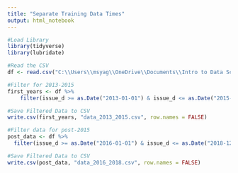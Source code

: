 ---
title: "Separate Training Data Times"
output: html_notebook
---

```{r, echo=TRUE}
#Load Library
library(tidyverse)
library(lubridate)

#Read the CSV
df <- read.csv("C:\\Users\\msyag\\OneDrive\\Documents\\Intro to Data Science\\train.csv")

#Filter for 2013-2015
first_years <- df %>%
    filter(issue_d >= as.Date("2013-01-01") & issue_d <= as.Date("2015-12-31"))

#Save Filtered Data to CSV
write.csv(first_years, "data_2013_2015.csv", row.names = FALSE)

#Filter data for post-2015
post_data <- df %>%
  filter(issue_d >= as.Date("2016-01-01") & issue_d <= as.Date("2018-12-31"))

#Save Filtered Data to CSV
write.csv(post_data, "data_2016_2018.csv", row.names = FALSE)

```

